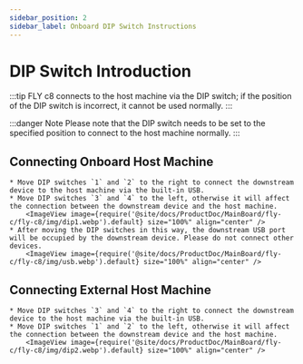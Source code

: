 ```yaml
---
sidebar_position: 2
sidebar_label: Onboard DIP Switch Instructions
---
```





# DIP Switch Introduction

:::tip
FLY c8 connects to the host machine via the DIP switch; if the position of the DIP switch is incorrect, it cannot be used normally.
:::

:::danger Note
Please note that the DIP switch needs to be set to the specified position to connect to the host machine normally.
:::

## Connecting Onboard Host Machine

    * Move DIP switches `1` and `2` to the right to connect the downstream device to the host machine via the built-in USB.
    * Move DIP switches `3` and `4` to the left, otherwise it will affect the connection between the downstream device and the host machine.
        <ImageView image={require('@site/docs/ProductDoc/MainBoard/fly-c/fly-c8/img/dip1.webp').default} size="100%" align="center" />
    * After moving the DIP switches in this way, the downstream USB port will be occupied by the downstream device. Please do not connect other devices.
        <ImageView image={require('@site/docs/ProductDoc/MainBoard/fly-c/fly-c8/img/usb.webp').default} size="100%" align="center" />


## Connecting External Host Machine

    * Move DIP switches `3` and `4` to the right to connect the downstream device to the host machine via the built-in USB.
    * Move DIP switches `1` and `2` to the left, otherwise it will affect the connection between the downstream device and the host machine.
        <ImageView image={require('@site/docs/ProductDoc/MainBoard/fly-c/fly-c8/img/dip2.webp').default} size="100%" align="center" />
